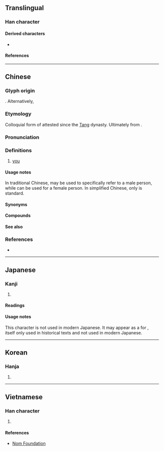 {{also|妳|您|祢|儞}}
{{character info}}
{{character info|0x2F804}}
==Translingual==
{{stroke order}}
{{stroke order|type=animate}}

===Han character===
{{Han char|rn=9|rad=人|as=5|sn=7|four=2729.0,2729.2|canj=ONF|ids=⿰亻尔}}

====Derived characters====
* {{l|mul|[[𪡇]], [[您]]}}

====References====
{{Han ref|kx=0100.021|dkj=00471|dj=0205.040|hdz=10137.050|uh=4F60}}
{{Han ref|uh=2F804}}

----

==Chinese==
{{zh-forms|alt=伱,儞,伲,𤙌,汝-Coastal Min,㚢-Hakka,𪡇}}

===Glyph origin===
{{Han etym}}
{{Han compound|人|尔|alt1=亻|ls=psc|c1=s|c2=p|t1=person}}. Alternatively, {{Han compound|人|尔|ls=ic|t1=person|t2=you}}

===Etymology===
Colloquial form of {{och-l|爾|you}} attested since the [[Tang]] dynasty. Ultimately from {{inh|zh|sit-pro|*na-ŋ||you}}.

===Pronunciation===
{{zh-pron
|m=nǐ
|m-s=nyi3
|dg=ни2
|c=nei5
|c-t=nei1,nei4
|c-t_note=nei1 - vernacular; nei4 - literary
|g=n3
|h=pfs=ngì/ǹ/n:ǹg/n:nì;gd=ngi2/n2/ni1
|h_note=Meixian: ngi2/n2 - vernacular; ni1 - literary
|j=ni2
|mb=nì
|md=nī
|mn=xm,zz,kh,tn,tc,yl,hc,ph,sg:lí/qz,ta,lk,sx,km,hc,sg:lír/tp,mg,sg,pn:lú/ní
|mn_note=lí/lír/lú - vernacular (common substitute for {{zh-l|*汝}}); ní - literary
|mn-t=le2
|w=3nyi,2'ni
|x=nyi3
|mc=
|oc=y
|ma=y
|ca=yue-nei5.ogg
|cat=pron
}}

===Definitions===
{{zh-hanzi}}

# [[you]] {{gloss|the person spoken to or written to}}
#: {{zh-x|你.好|hello}}
#: {{zh-x|你 今天 晚上 有空{kòng} 嗎？|Are '''you''' free this evening?}}
#: {{zh-x|我 喜歡 你。|I like '''you'''.}}

====Usage notes====
In traditional Chinese, {{lang|zh|你}} may be used to specifically refer to a male person, while {{lang|zh|妳}} can be used for a female person. In simplified Chinese, only {{lang|zh|你}} is standard.

====Synonyms====
{{zh-dial}}

====Compounds====
{{zh-der|你好|你們|你來我往|你死我活|你爭我奪|你追我趕|一場官司一場火，任你好漢沒處躲|不是你死，就是我活|不是我，便是你|不瞞你說|不說話，沒人當你是啞吧|你三我四|你丟我撿|你儂我儂|你咱|你家|你家的|你我|你推我擠|你推我讓|你有千條妙計，我有一定之規|你東我西|你生|你知我見|你老|你誇我逞|你謙我讓|你長我短|天知地知，你知我知|有你沒我|有你的|迷你|迷你型計算機|迷你玫瑰|迷你盆景|迷你裙|迷你豬|迷你電腦|閻王叫你三更死，誰敢留人到五更|你个|你個|你儂|你儜|你娘|你媽的|你懣|你敦|你每|你等|你箇|你老子|你那|你門|管你}}

====See also====
{{cmn-personal pronouns}}

===References===
* {{thcwd|2881}}

{{zh-cat|Beginning}}

----

==Japanese==

===Kanji===
{{ja-kanji|grade=|rs=人05}}

# {{l|en|you}}

====Readings====
{{ja-readings
|goon=に
|kanon=じ
|kun=なんじ-<なんぢ-, しか-り, そ-の, のみ-
}}

====Usage notes====
This character is not used in modern Japanese.  It may appear as a {{m|ja|略字|tr=ryakuji||abbreviated character}} for {{m|ja|爾}}, itself only used in historical texts and not used in modern Japanese.

----

==Korean==

===Hanja===
{{ko-hanja|니}}

# {{rfdef|ko|sort=人05}}

----

==Vietnamese==

===Han character===
{{vi-readings|reading=[[nể]], [[né]], [[nẻ]], [[nệ]], [[nễ]], [[nhĩ]]|rs=人05}}

# {{rfdef|vi|sort=人05}}

====References====
* [http://nomfoundation.org/common/nom_details.php?codepoint=4f60 Nom Foundation]

{{cln|vi|Han tu}}